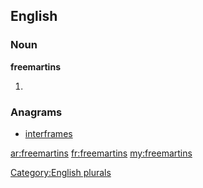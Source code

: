 ==English==

===Noun===
'''freemartins'''

# {{plural of|[[freemartin]]}}

===Anagrams===
* [[interframes#English|interframes]]

[[Category:English plurals]]

[[ar:freemartins]]
[[fr:freemartins]]
[[my:freemartins]]